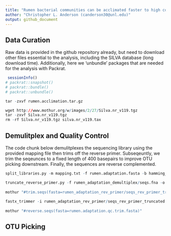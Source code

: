 ```yaml
---
title: "Rumen bacterial communities can be acclimated faster to high concentrate diets than currently implemented feedlot programs"
author: "Christopher L. Anderson (canderson30@unl.edu)"
output: github_document
---
```


## Data Curation

Raw data is provided in the github repository already, but need to download other files essential to the analysis, including the SILVA database (long download time). Additionally, here we 'unbundle' packages that are needed for the analysis with Packrat.

```r
 sessionInfo()
# packrat::snapshot()
# packrat::bundle()
# packrat::unbundle()
```

```r
tar -zxvf rumen.acclimation.tar.gz

wget http://www.mothur.org/w/images/2/27/Silva.nr_v119.tgz
tar -zxvf Silva.nr_v119.tgz
rm -rf Silva.nr_v119.tgz silva.nr_v119.tax
```

## Demulitplex and Quality Control

The code chunk below demulitplexes the sequencing library using the provided mapping file then trims off the reverse primer.  Subseqeuntly, we trim the seqeunces to a fixed length of 400 basepairs to improve OTU picking downstream. Finally, the sequences are reverse complemented.

```r
split_libraries.py -m mapping.txt -f rumen.adaptation.fasta -b hamming_8 -l 0 -L 1000 -M 1 -o rumen_adaptation_demultiplex

truncate_reverse_primer.py -f rumen_adaptation_demultiplex/seqs.fna -o rumen_adaptation_rev_primer -m mapping.txt -z truncate_only -M 2
  
mothur "#trim.seqs(fasta=rumen_adaptation_rev_primer/seqs_rev_primer_truncated.fna, minlength=400)"
  
fastx_trimmer -i rumen_adaptation_rev_primer/seqs_rev_primer_truncated.trim.fasta -l 400 -o rumen.adaptation.qc.trim.fasta
 
mothur "#reverse.seqs(fasta=rumen.adaptation.qc.trim.fasta)"
```

## OTU Picking